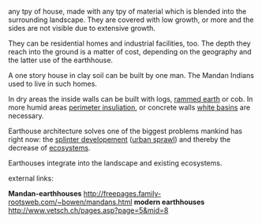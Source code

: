 any tpy of house, made with any tpy of material which is blended into the surrounding landscape.
They are covered with low growth, or more and the sides are not visible due to extensive growth.

They can be residential homes and industrial facilities, too. The depth they reach into the ground is a matter of cost, depending on the geography and the latter use of the earthhouse.

A one story house in clay soil can be built by one man. The Mandan Indians used to live in such homes.


In dry areas the inside walls can be built with logs, [[rammed earth]] or cob. In more humid areas [[perimeter insuliation]], or concrete walls [[white basin]]s are necessary.

Earthouse architecture solves one of the biggest problems mankind has right now: the [[splinter developement]] ([[urban sprawl]]) and thereby the decrease of [[ecosystem]]s.

Earthouses integrate into the landscape and existing ecosystems. 


external links:



'''Mandan-earthhouses''' http://freepages.family-rootsweb.com/~bowen/mandans.html
'''modern earthhouses''' http://www.vetsch.ch/pages.asp?page=5&mid=8